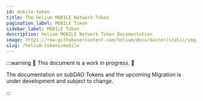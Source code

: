```yaml
---
id: mobile-token
title: The Helium MOBILE Network Token
pagination_label: MOBILE Token
sidebar_label: MOBILE Token
description: Helium MOBILE Network Token Documentation
image: https://raw.githubusercontent.com/helium/docs/master/static/img/link-image.png
slug: /helium-tokens/mobile
---
```



:::warning 🚧 This document is a work in progress. 🚧

The documentation on subDAO Tokens and the upcoming Migration is under development and subject to
change.

:::
